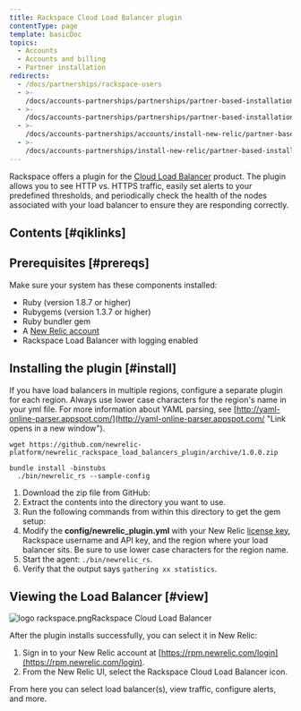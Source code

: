 ```yaml
---
title: Rackspace Cloud Load Balancer plugin
contentType: page
template: basicDoc
topics:
  - Accounts
  - Accounts and billing
  - Partner installation
redirects:
  - /docs/partnerships/rackspace-users
  - >-
    /docs/accounts-partnerships/partnerships/partner-based-installation/rackspace-cloud-load-balancer
  - >-
    /docs/accounts-partnerships/partnerships/partner-based-installation/rackspace-cloud-load-balancer-plugin
  - >-
    /docs/accounts-partnerships/accounts/install-new-relic/partner-based-installation/rackspace-cloud-load-balancer-plugin
  - >-
    /docs/accounts-partnerships/install-new-relic/partner-based-installation/rackspace-cloud-load-balancer-plugin
---
```


Rackspace offers a plugin for the [Cloud Load Balancer](http://www.rackspace.com/cloud/load-balancing/ "Link opens in a new window") product. The plugin allows you to see HTTP vs. HTTPS traffic, easily set alerts to your predefined thresholds, and periodically check the health of the nodes associated with your load balancer to ensure they are responding correctly.

## Contents [#qiklinks]

## Prerequisites [#prereqs]

Make sure your system has these components installed:

* Ruby (version 1.8.7 or higher)
* Rubygems (version 1.3.7 or higher)
* Ruby bundler gem
* A [New Relic account](http://newrelic.com/signup "Link opens in a new window")
* Rackspace Load Balancer with logging enabled

## Installing the plugin [#install]

If you have load balancers in multiple regions, configure a separate plugin for each region. Always use lower case characters for the region's name in your yml file. For more information about YAML parsing, see [http://yaml-online-parser.appspot.com/](http://yaml-online-parser.appspot.com/ "Link opens in a new window").

```
wget https://github.com/newrelic-platform/newrelic_rackspace_load_balancers_plugin/archive/1.0.0.zip
```

```
bundle install -binstubs
  ./bin/newrelic_rs --sample-config
```

1. Download the zip file from GitHub:
2. Extract the contents into the directory you want to use.
3. Run the following commands from within this directory to get the gem setup:
4. Modify the **config/newrelic_plugin.yml** with your New Relic [license key](/docs/subscriptions/license-key), Rackspace username and API key, and the region where your load balancer sits. Be sure to use lower case characters for the region name.
5. Start the agent: `./bin/newrelic_rs`.
6. Verify that the output says `gathering xx statistics`.

## Viewing the Load Balancer [#view]

![logo rackspace.png](./images/logo-rackspace.png "logo rackspace.png")Rackspace Cloud Load Balancer

After the plugin installs successfully, you can select it in New Relic:

1. Sign in to your New Relic account at [https://rpm.newrelic.com/login](https://rpm.newrelic.com/login).
2. From the New Relic UI, select the Rackspace Cloud Load Balancer icon.

From here you can select load balancer(s), view traffic, configure alerts, and more.
